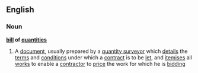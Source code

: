 ==English==
===Noun===
'''[[bill]] of [[quantities]]'''
#A [[document]], usually prepared by a [[quantity surveyor]] which [[detail]]s the [[term]]s and [[condition]]s under which a [[contract]] is to be [[let]], and [[itemise]]s all [[works]] to enable a [[contractor]] to [[price]] the work for which he is [[bidding]]